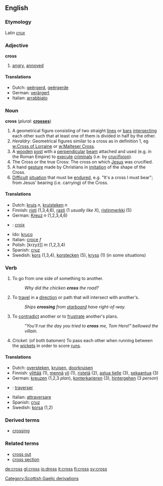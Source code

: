 ==English==

===Etymology===
Latin ''[[crux]]''

===Adjective===
'''cross'''
# [[angry]], [[annoyed]]

====Translations====
*Dutch: [[geërgerd]], [[geërgerde]]
*German: [[verärgert]]
*Italian: [[arrabbiato]]

===Noun===
'''cross'''  (''plural:'' '''[[crosses]]''')

# A geometrical figure consisting of two straight [[line]]s or [[bar]]s [[intersecting]] each other such that at least one of them is divided in half by the other.
# ''Heraldry:'' Geometrical figures similar to a cross as in definition 1, eg [[w:Cross of Lorraine]] or [[w:Malteser Cross]].
# A [[wooden]] [[post]] with a [[perpendicular]] [[beam]] attached and used (e.g. in the Roman Empire) to [[execute]] [[criminal]]s (i.e. by [[crucifixion]]).
# The Cross or the true Cross: The cross on which [[Jesus]] was crucified.
# A hand [[gesture]] made by Christians in [[imitation]] of the shape of the Cross.
# [[Difficult]] [[situation]] that must be [[endure]]d, e.g. "It's a cross I must bear"; from Jesus' bearing (i.e. carrying) of the Cross.

====Translations====
{{checktrans}}

*Dutch: [[kruis]] ''n'', [[kruisteken]] ''n''
*Finnish: [[risti]] (1,3,4,6), [[rasti]] (1 ''usually like X''), [[ristinmerkki]] (5)
*German: [[Kreuz]] ''n'' (1,2,3,4,6)
* {{fr}} : [[croix]]
*Ido: [[kruco]]
*Italian: [[croce]] ''f''
*Polish: [krzyż]] ''m'' (1,2,3,4)
*Spanish: [[cruz]]
*Swedish: [[kors]] (1,3,4), [[korstecken]] (5), [[kryss]] (1) (in some situations)

===Verb===
{{en-infl-reg-sibilant|cro|ss|}}

# To go from one side of something to another.
#:''Why did the chicken '''cross''' the road?''
# To [[travel]] in a [[direction]] or path that will intersect with another's.
#:''Ships '''crossing''' from [[starboard]] have right-of-way.''
# To [[contradict]] another or to [[frustrate]] another's plans.
#:''"You'll rue the day you tried to '''cross''' me, Tom Hero!" bellowed the villain.''
# ''Cricket:'' (of both batsmen) To pass each other when running between the [[wicket]]s in order to score [[run]]s.

====Translations====
{{checktrans}}

*Dutch: [[oversteken]], [[kruisen]], [[doorkruisen]]
*Finnish: [[ylittää]] (1), [[mennä]] [[yli]] (1), [[ristetä]] (2), [[astua tielle]] (3), [[sekaantua]] (3)
*German: [[kreuzen]] (1,2,3 ''plan''), [[konterkarieren]] (3), [[hintergehen]] (3 ''person'')
* {{fr}} : [[traverser]]
*Italian: [[attraversare]]
*Spanish: [[cruz]]
*Swedish: [[korsa]] (1,2)

===Derived terms===
*[[crossing]]

===Related terms===
*[[cross out]]
*[[cross section]]

[[Category:Scottish Gaelic derivations]]

[[de:cross]]
[[gl:cross]]
[[io:dross]]
[[it:cross]]
[[fi:cross]]
[[sv:cross]]